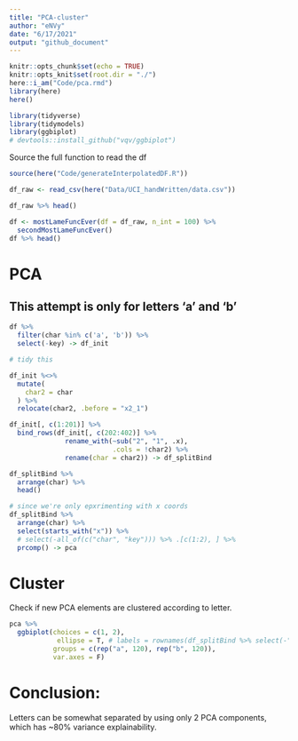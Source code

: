 ```yaml
---
title: "PCA-cluster"
author: "eNVy"
date: "6/17/2021"
output: "github_document"
---
```


```r
knitr::opts_chunk$set(echo = TRUE)
knitr::opts_knit$set(root.dir = "./")
here::i_am("Code/pca.rmd")
library(here)
here()
```

```r
library(tidyverse)
library(tidymodels)
library(ggbiplot)
# devtools::install_github("vqv/ggbiplot")
```



Source the full function to read the df
```r
source(here("Code/generateInterpolatedDF.R"))
```

```r
df_raw <- read_csv(here("Data/UCI_handWritten/data.csv"))

df_raw %>% head()
```

```r
df <- mostLameFuncEver(df = df_raw, n_int = 100) %>% 
  secondMostLameFuncEver()
df %>% head()
```

# PCA 

## This attempt is only for letters 'a' and 'b'

```r
df %>% 
  filter(char %in% c('a', 'b')) %>% 
  select(-key) -> df_init
```

<!-- func here to split the dataset and append as rows -->

```r
# tidy this

df_init %<>% 
  mutate(
    char2 = char
  ) %>% 
  relocate(char2, .before = "x2_1")

df_init[, c(1:201)] %>% 
  bind_rows(df_init[, c(202:402)] %>% 
              rename_with(~sub("2", "1", .x), 
                          .cols = !char2) %>% 
              rename(char = char2)) -> df_splitBind
```

```r
df_splitBind %>% 
  arrange(char) %>% 
  head()
```


```r
# since we're only epxrimenting with x coords
df_splitBind %>% 
  arrange(char) %>% 
  select(starts_with("x")) %>%
  # select(-all_of(c("char", "key"))) %>% .[c(1:2), ] %>% 
  prcomp() -> pca
```

# Cluster

Check if new PCA elements are clustered according to letter.

```r
pca %>% 
  ggbiplot(choices = c(1, 2), 
            ellipse = T, # labels = rownames(df_splitBind %>% select(-"char")), 
           groups = c(rep("a", 120), rep("b", 120)), 
           var.axes = F)
```

<!--  
```r
df_pca <- pca$rotation
df_pca %>% 
  kmeans(centers = 2) -> kmeans
```

# Visualize

```r
require(ggfortify)

df_pca %>% 
  bind_cols(cluster = kmeans$cluster, 
            axis = rownames(df_pca)) %>% 
  mutate(
    axis = str_detect(axis, "x"), 
    axis = case_when(axis ~ "x", !axis ~ "y"), 
    cluster = as.factor(cluster)
  ) %>% 
  ggplot() + 
  geom_point(aes(PC1, PC2, color = cluster, # color by the cluster
                 shape = axis),  # shape by the coordinate x or y
             alpha = 0.6, size = 2)
 
  
```
-->

# Conclusion:

Letters can be somewhat separated by using only 2 PCA components, which has ~80% variance explainability. 
